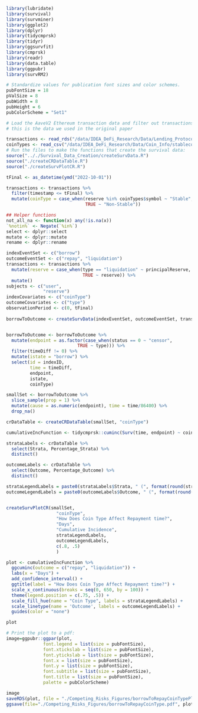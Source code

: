 ```r
library(lubridate)
library(survival)
library(survminer)
library(ggplot2)
library(dplyr)
library(tidycmprsk)
library(tidyr)
library(ggsurvfit)
library(cmprsk)
library(readr)
library(data.table)
library(ggpubr)
library(survRM2)
```

```r
# Standardize values for publication font sizes and color schemes.
pubFontSize = 18
pValSize = 8
pubWidth = 8
pubHeight = 6
pubColorScheme = "Set1"
```

```r
# Load the AaveV2 Ethereum transaction data and filter out transactions after October 1, 2022 since 
# this is the data we used in the original paper

transactions <- read_rds("/data/IDEA_DeFi_Research/Data/Lending_Protocols/Aave/V2/Mainnet/transactions.rds")
coinTypes <- read_csv("/data/IDEA_DeFi_Research/Data/Coin_Info/stablecoins.csv")
# Run the files to make the functions that create the survival data:
source(".././Survival_Data_Creation/createSurvData.R")
source("./createCRDataTable.R")
source("./createSurvPlotCR.R")

tFinal <- as_datetime(ymd("2022-10-01"))

transactions <- transactions %>%
  filter(timestamp <= tFinal) %>%
  mutate(coinType = case_when(reserve %in% coinTypes$symbol ~ "Stable",
                              TRUE ~ "Non-Stable"))

## Helper functions
not_all_na <- function(x) any(!is.na(x))
`%notin%` <- Negate(`%in%`)
select <- dplyr::select
mutate <- dplyr::mutate
rename <- dplyr::rename

```

```r
indexEventSet <- c("borrow")
outcomeEventSet <- c("repay", "liquidation")
transactions <- transactions %>%
  mutate(reserve = case_when(type == "liquidation" ~ principalReserve,
                             TRUE ~ reserve)) %>%
  mutate()
subjects <- c("user",
              "reserve")
indexCovariates <- c("coinType")
outcomeCovariates <- c("type")
observationPeriod <- c(0, tFinal)
  
borrowToOutcome <- createSurvData(indexEventSet, outcomeEventSet, transactions, subjects, observationPeriod, indexCovariates, outcomeCovariates)


borrowToOutcome <- borrowToOutcome %>%
  mutate(endpoint = as.factor(case_when(status == 0 ~ "censor",
                           TRUE ~ type))) %>%
  filter(timeDiff != 0) %>%
  mutate(istate = "borrow") %>%
  select(id = indexID,
         time = timeDiff,
         endpoint,
         istate,
         coinType)

smallSet <- borrowToOutcome %>%
  slice_sample(prop = 1) %>%
  mutate(cause = as.numeric(endpoint), time = time/86400) %>%
  drop_na()

crDataTable <- createCRDataTable(smallSet, "coinType")

cumulativeIncFunction <- tidycmprsk::cuminc(Surv(time, endpoint) ~ coinType, data = smallSet) 

strataLabels <- crDataTable %>%
  select(Strata, Percentage_Strata) %>%
  distinct()

outcomeLabels <- crDataTable %>%
  select(Outcome, Percentage_Outcome) %>%
  distinct()

strataLegendLabels = paste0(strataLabels$Strata, " (", format(round(strataLabels$Percentage_Strata, 2)), "%)")
outcomeLegendLabels = paste0(outcomeLabels$Outcome, " (", format(round(outcomeLabels$Percentage_Outcome, 2)), "%)")


createSurvPlotCR(smallSet,
                   "coinType",
                   "How Does Coin Type Affect Repayment time?",
                   "Days",
                   "Cumulative Incidence",
                   strataLegendLabels,
                   outcomeLegendLabels,
                   c(.8, .5)
                   )

plot <- cumulativeIncFunction %>% 
  ggcuminc(outcome = c("repay", "liquidation")) + 
  labs(x = "Days") + 
  add_confidence_interval() + 
  ggtitle(label = "How Does Coin Type Affect Repayment time?") + 
  scale_x_continuous(breaks = seq(0, 650, by = 100)) + 
  theme(legend.position = c(.75, .5)) + 
  scale_fill_hue(name = "Coin Type", labels = strataLegendLabels) +
  scale_linetype(name = 'Outcome', labels = outcomeLegendLabels) +
  guides(color = "none")

plot

# Print the plot to a pdf:
image=ggpubr::ggpar(plot,
              font.legend = list(size = pubFontSize),
              font.xtickslab = list(size = pubFontSize),
              font.ytickslab = list(size = pubFontSize),
              font.x = list(size = pubFontSize),
              font.y = list(size = pubFontSize),
              font.subtitle = list(size = pubFontSize),
              font.title = list(size = pubFontSize),
              palette = pubColorScheme)

image
saveRDS(plot, file = "./Competing_Risks_Figures/borrowToRepayCoinTypePlot.rds")
ggsave(file="./Competing_Risks_Figures/borrowToRepayCoinType.pdf", plot, width=pubWidth, height=pubHeight)
```